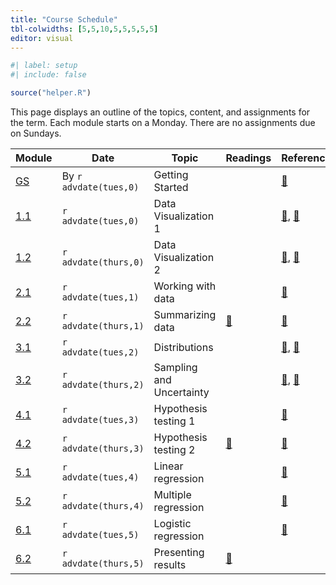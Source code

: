 ```yaml
---
title: "Course Schedule"
tbl-colwidths: [5,5,10,5,5,5,5,5]
editor: visual
---
```


```r
#| label: setup
#| include: false

source("helper.R")
```

This page displays an outline of the topics, content, and assignments for the term. Each module starts on a Monday. There are no assignments due on Sundays.

::: column-screen-inset-right
| Module                                              | Date                   | Topic                    | Readings                                                                        | Reference                                                                                                                                                        | Slides                                         | Videos                                                                                                   | Assignments                                                                                                                                                                 |
|---------|---------|---------|---------|---------|---------|---------|---------|
| [GS](modules/getting-started.qmd "Getting started") | By `r advdate(tues,0)` | Getting Started          |                                                                                 | [📖](https://www.tidyverse.org/blog/2017/12/workflow-vs-script/)                                                                                                 |                                                | [🖥️](https://youtu.be/eimM6pNkYjE), [🖥️](https://youtu.be/6QN9ZYURDFg)                                   |                                                                                                                                                                             |
| [1.1](modules/module-1.1.qmd "Module 1.1")          | `r advdate(tues,0)`    | Data Visualization 1     |                                                                                 | [📖](https://r4ds.hadley.nz/data-import), [📖](https://r4ds.hadley.nz/data-visualize.html)                                                                       | [🖥️](slides/week-1.1.qmd "Module 1.1 slides")  | [🖥️](https://youtu.be/QG1oDJPoIio), [🖥️](https://youtu.be/-1YhCql-gMo)                                   |                                                                                                                                                                             |
| [1.2](modules/module-1.2.qmd "Module 1.2")          | `r advdate(thurs,0)`   | Data Visualization 2     |                                                                                 | [📖](https://r4ds.hadley.nz/layers.html), [📖](https://r4ds.hadley.nz/communication.html#labels)                                                                 | [🖥️](slides/week-1.2.qmd "Module 1.2 slides")  | [🖥️](https://youtu.be/PnmQ2MFQpIc), [🖥️](https://youtu.be/FiosjUVyfLM)                                   | [📘](https://blackboard.gwu.edu/ultra/courses/_395476_1/cl/outline)                                                                                                         |
| [2.1](modules/module-2.1.qmd "Module 2.1")          | `r advdate(tues,1)`    | Working with data        |                                                                                 | [📖](https://r4ds.hadley.nz/data-transform.html#introduction)                                                                                                    | [🖥️](slides/week-2.1.html "Module 2.1 slides") | [🖥️](https://youtu.be/ScQD47eJeAE)                                                                       |                                                                                                                                                                             |
| [2.2](modules/module-2.2.qmd "Module 2.2")          | `r advdate(thurs,1)`   | Summarizing data         | [📖](https://www-jstor-org.proxygw.wrlc.org/stable/1951731?seq=8)               | [📖](https://r4ds.hadley.nz/data-transform.html#groups "r4ds, Intro")                                                                                            | [🖥️](slides/week-2.2.html "Module 2.2 slides") | [🖥️](https://youtu.be/mgBwVzMV-v8)                                                                       | [📘](https://blackboard.gwu.edu/ultra/courses/_395476_1/cl/outline), [🧮](/assignments/homework-1.qmd "Homework 1")                                                         |
| [3.1](modules/module-3.1.qmd "Module 3.1")          | `r advdate(tues,2)`    | Distributions            |                                                                                 | [📖](https://openintro-ims.netlify.app/explore-categorical "IMS, Ch. 4"), [📖](https://openintro-ims.netlify.app/explore-numerical "IMS, Ch. 5")                 | [🖥️](slides/week-3.1.qmd "Module 3.1 slides")  | [🖥️](https://youtu.be/dOr0NKyD31Q?si=0uZdWQmNwSHcaAnZ)                                                   |                                                                                                                                                                             |
| [3.2](modules/module-3.2.qmd "Module 3.2")          | `r advdate(thurs,2)`   | Sampling and Uncertainty |                                                                                 | [📖](https://openintro-ims.netlify.app/foundations-randomization "IMS, Ch. 11"), [📖](https://openintro-ims.netlify.app/foundations-bootstrapping "IMS, Ch. 12") | [🖥️](slides/week-3.2.qmd "Module 3.2 slides")  | [🖥️](https://youtu.be/z0Ry_3_qhDw?si=JgVxCwtpofL9drnC)                                                   | [📘](https://blackboard.gwu.edu/ultra/courses/_395476_1/cl/outline)                                                                                                         |
| [4.1](modules/module-4.1.qmd "Module 4.1")          | `r advdate(tues,3)`    | Hypothesis testing 1     |                                                                                 | [📖](https://openintro-ims.netlify.app/inference-one-prop "IMS, ch. 16")                                                                                         | [🖥️](slides/week-4.1.qmd "Module 4.1 slides")  | [🖥️](https://www.youtube.com/watch?v=cn4S3QqEBRg)                                                        |                                                                                                                                                                             |
| [4.2](modules//module-4.2.qmd "Module 4.2")         | `r advdate(thurs,3)`   | Hypothesis testing 2     | [📖](https://academic.oup.com/qje/article-abstract/127/4/1755/1841616)          | [📖](https://openintro-ims.netlify.app/inference-two-means "IMS, ch. 20")                                                                                        | [🖥️](slides/week-4.2.qmd "Module 4.2 slides")  | [🖥️](https://youtu.be/rJ3AZCQuiLw?si=ouSZSRXxn-OD9isj)                                                   | [📘](https://blackboard.gwu.edu/ultra/courses/_395476_1/cl/outline), [🧮](/assignments/homework-2.html "Homework 2")                                                        |
| [5.1](modules/module-5.1 "Module 5.1")              | `r advdate(tues,4)`    | Linear regression        |                                                                                 | [📖](https://openintro-ims.netlify.app/model-slr "IMS, chap. 7")                                                                                                 | [🖥️](slides/week-5.1.qmd "Module 5.1 slides")  | [🖥️](https://youtu.be/dLc-lfEEYss?si=-Zelb-HBAP-MPvnF)                                                   |                                                                                                                                                                             |
| [5.2](modules/module-5.2 "Module 5.2")              | `r advdate(thurs,4)`   | Multiple regression      |                                                                                 | [📖](https://openintro-ims.netlify.app/model-mlr "IMS, chap. 8")                                                                                                 | [🖥️](slides/week-5.2.qmd "Module 5.2 slides")  | [🖥️](https://youtu.be/jXg0vU0y1ak?si=rhQ9uWhuhVqnI-Ox)                                                   | [📘](https://blackboard.gwu.edu/ultra/courses/_395476_1/cl/outline)                                                                                                         |
| [6.1](modules/module-6.1)                           | `r advdate(tues,5)`    | Logistic regression      |                                                                                 | [📖](https://openintro-ims.netlify.app/model-logistic "IMS, chap. 9")                                                                                            | [🖥️](slides/week-6.1.qmd "Module 6.1 slides")  | [🖥️](https://youtu.be/xuTiAW0OR40?si=sUoIr5pzHwHEpazO)                                                   |                                                                                                                                                                             |
| [6.2](modules/module-6.2 "Module 6.2")              | `r advdate(thurs,5)`   | Presenting results       | [📖](https://journals.sagepub.com/doi/10.1177/0022343316684009 "Blair et. al.") |                                                                                                                                                                  | [🖥️](slides/week-6.2.qmd "Module 6.2 slides")  | [🖥️](https://youtu.be/upn8dlhvbns) [🖥️](https://youtu.be/My6_X6x5TZw) [🖥️](https://youtu.be/gif_wkqyub8) | [📘](https://blackboard.gwu.edu/ultra/courses/_395476_1/cl/outline), [🧮](/assignments/homework-3.qmd "Homework 3"), [✍️](/project/project-description.qmd "Final Project") |
:::
